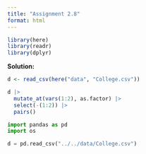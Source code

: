 ```yaml
---
title: "Assignment 2.8"
format: html
---
```


```r
library(here)
library(readr)
library(dplyr)
```




**Solution:**

```r
d <- read_csv(here("data", "College.csv"))

d |> 
  mutate_at(vars(1:2), as.factor) |> 
  select(-(1:2)) |> 
  pairs()
```

```python
import pandas as pd
import os

d = pd.read_csv("../../data/College.csv")
```
